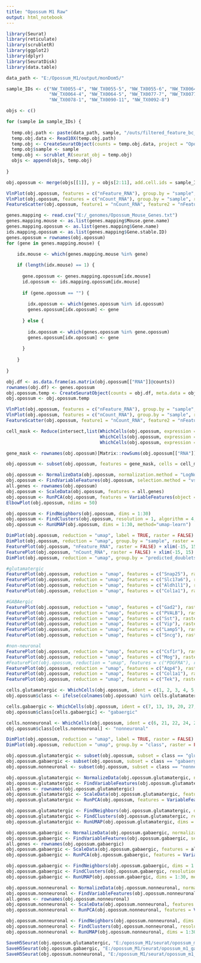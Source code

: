 ```yaml
---
title: "Opossum M1 Raw"
output: html_notebook
---
```


```r

library(Seurat)
library(reticulate)
library(scrubletR)
library(ggplot2)
library(dplyr)
library(SeuratDisk)
library(data.table)

data_path <- "E:/Opossum_M1/output/monDom5/"

sample_IDs <- c("NW_TX0055-4", "NW_TX0055-5", "NW_TX0055-6", "NW_TX0064-3", 
                "NW_TX0064-4", "NW_TX0064-5", "NW_TX0077-7", "NW_TX0077-8", 
                "NW_TX0078-1", "NW_TX0090-11", "NW_TX0092-8")

objs <- c()

for (sample in sample_IDs) {
  
  temp.obj.path <- paste(data_path, sample, "/outs/filtered_feature_bc_matrix/", sep = "")
  temp.obj.data <- Read10X(temp.obj.path)
  temp.obj <- CreateSeuratObject(counts = temp.obj.data, project = "Opossum_M1")
  temp.obj$sample <- sample
  temp.obj <- scrublet_R(seurat_obj = temp.obj)
  objs <- append(objs, temp.obj)
  
}

```


```r

obj.opossum <- merge(objs[[1]], y = objs[2:11], add.cell.ids = sample_IDs, project = "Opossum_M1")

```


```r

VlnPlot(obj.opossum, features = c("nFeature_RNA"), group.by = "sample", raster = FALSE)
VlnPlot(obj.opossum, features = c("nCount_RNA"), group.by = "sample", raster = FALSE)
FeatureScatter(obj.opossum, feature1 = "nCount_RNA", feature2 = "nFeature_RNA", raster = FALSE)

```


```r

genes.mapping <- read.csv("E:/_genomes/Opossum_Mouse_Genes.txt")
genes.mapping.mouse <- as.list(genes.mapping$Mouse.gene.name)
genes.mapping.opossum <- as.list(genes.mapping$Gene.name)
ids.mapping.opossum <- as.list(genes.mapping$Gene.stable.ID)
genes.opossum = rownames(obj.opossum)
for (gene in genes.mapping.mouse) {
  
    idx.mouse <- which(genes.mapping.mouse %in% gene)

    if (length(idx.mouse) == 1) {
      
      gene.opossum <- genes.mapping.opossum[idx.mouse]
      id.opossum <- ids.mapping.opossum[idx.mouse]
      
      if (gene.opossum == "") {
        
        idx.opossum <- which(genes.opossum %in% id.opossum)
        genes.opossum[idx.opossum] <- gene
        
      } else {
        
        idx.opossum <- which(genes.opossum %in% gene.opossum)
        genes.opossum[idx.opossum] <- gene
        
      }
      
    }
  
}

```


```r

obj.df <- as.data.frame(as.matrix(obj.opossum[["RNA"]]@counts))
rownames(obj.df) <- genes.opossum
obj.opossum.temp <- CreateSeuratObject(counts = obj.df, meta.data = obj.opossum[[]])
obj.opossum <- obj.opossum.temp

```


```r

VlnPlot(obj.opossum, features = c("nFeature_RNA"), group.by = "sample", raster = FALSE)
VlnPlot(obj.opossum, features = c("nCount_RNA"), group.by = "sample", raster = FALSE)
FeatureScatter(obj.opossum, feature1 = "nCount_RNA", feature2 = "nFeature_RNA", raster = FALSE)

```


```r

cell_mask <- Reduce(intersect,list(WhichCells(obj.opossum, expression = nFeature_RNA > 700), 
                                   WhichCells(obj.opossum, expression = nFeature_RNA < 6500),
                                   WhichCells(obj.opossum, expression = nCount_RNA < 40000)))

gene_mask <- rownames(obj.opossum)[Matrix::rowSums(obj.opossum[["RNA"]]@counts > 0) > 8]

obj.opossum <- subset(obj.opossum, features = gene_mask, cells = cell_mask)

```


```r

obj.opossum <- NormalizeData(obj.opossum, normalization.method = "LogNormalize", scale.factor = 10000)
obj.opossum <- FindVariableFeatures(obj.opossum, selection.method = "vst", nfeatures = 3000)
all.genes <- rownames(obj.opossum)
obj.opossum <- ScaleData(obj.opossum, features = all.genes)
obj.opossum <- RunPCA(obj.opossum, features = VariableFeatures(object = obj.opossum))
ElbowPlot(obj.opossum, ndims = 50)

```


```r

obj.opossum <- FindNeighbors(obj.opossum, dims = 1:30)
obj.opossum <- FindClusters(obj.opossum, resolution = 1, algorithm = 4, method = "igraph")
obj.opossum <- RunUMAP(obj.opossum, dims = 1:30, method="umap-learn")

```


```r

DimPlot(obj.opossum, reduction = "umap", label = TRUE, raster = FALSE) + NoLegend() + xlim(-15, 15) + ylim(-15, 15) + coord_equal()
DimPlot(obj.opossum, reduction = "umap", group.by = "sample", raster = FALSE) + xlim(-15, 15) + ylim(-15, 15) + coord_equal()
FeaturePlot(obj.opossum, "nFeature_RNA", raster = FALSE) + xlim(-15, 15) + ylim(-15, 15) + coord_equal()
FeaturePlot(obj.opossum, "nCount_RNA", raster = FALSE) + xlim(-15, 15) + ylim(-15, 15) + coord_equal()
DimPlot(obj.opossum, reduction = "umap", group.by = "predicted_doublets", raster = FALSE) + xlim(-15, 15) + ylim(-15, 15) + coord_equal()

```


```r

#glutamatergic 
FeaturePlot(obj.opossum, reduction = "umap", features = c("Snap25"), raster = FALSE) + NoLegend() + xlim(-15, 15) + ylim(-15, 15) + coord_equal()
FeaturePlot(obj.opossum, reduction = "umap", features = c("Slc17a6"), raster = FALSE) + NoLegend() + xlim(-15, 15) + ylim(-15, 15) + coord_equal()
FeaturePlot(obj.opossum, reduction = "umap", features = c("Aldh1l1"), raster = FALSE) + NoLegend() + xlim(-15, 15) + ylim(-15, 15) + coord_equal()
FeaturePlot(obj.opossum, reduction = "umap", features = c("Col1a1"), raster = FALSE) + NoLegend() + xlim(-15, 15) + ylim(-15, 15) + coord_equal()

#GABAergic 
FeaturePlot(obj.opossum, reduction = "umap", features = c("Gad2"), raster = FALSE) + NoLegend() + xlim(-15, 15) + ylim(-15, 15) + coord_equal()
FeaturePlot(obj.opossum, reduction = "umap", features = c("PVALB"), raster = FALSE) + NoLegend() + xlim(-15, 15) + ylim(-15, 15) + coord_equal()
FeaturePlot(obj.opossum, reduction = "umap", features = c("Sst"), raster = FALSE) + NoLegend() + xlim(-15, 15) + ylim(-15, 15) + coord_equal()
FeaturePlot(obj.opossum, reduction = "umap", features = c("Vip"), raster = FALSE) + NoLegend() + xlim(-15, 15) + ylim(-15, 15) + coord_equal()
FeaturePlot(obj.opossum, reduction = "umap", features = c("Lamp5"), raster = FALSE) + NoLegend() + xlim(-15, 15) + ylim(-15, 15) + coord_equal()
FeaturePlot(obj.opossum, reduction = "umap", features = c("Sncg"), raster = FALSE) + NoLegend() + xlim(-15, 15) + ylim(-15, 15) + coord_equal()

#non-neuronal
FeaturePlot(obj.opossum, reduction = "umap", features = c("Csf1r"), raster = FALSE) + NoLegend() + xlim(-15, 15) + ylim(-15, 15) + coord_equal() # microglia
FeaturePlot(obj.opossum, reduction = "umap", features = c("Mog"), raster = FALSE) + NoLegend() + xlim(-15, 15) + ylim(-15, 15) + coord_equal() # oligodendrocytes
#FeaturePlot(obj.opossum, reduction = "umap", features = c("PDGFRA"), raster = FALSE) + NoLegend() + xlim(-15, 15) + ylim(-15, 15) + coord_equal()
FeaturePlot(obj.opossum, reduction = "umap", features = c("Aqp4"), raster = FALSE) + NoLegend() + xlim(-15, 15) + ylim(-15, 15) + coord_equal() # astrocytes
FeaturePlot(obj.opossum, reduction = "umap", features = c("Col1a1"), raster = FALSE) + NoLegend() + xlim(-15, 15) + ylim(-15, 15) + coord_equal() # VLMC
FeaturePlot(obj.opossum, reduction = "umap", features = c("Tek"), raster = FALSE) + NoLegend() + xlim(-15, 15) + ylim(-15, 15) + coord_equal() # endothelial

```


```r

cells.glutamatergic <- WhichCells(obj.opossum, ident = c(1, 2, 3, 4, 5, 8, 9, 10, 11, 12, 14, 15, 16, 17, 18, 23, 25))
obj.opossum$class <- ifelse(colnames(obj.opossum) %in% cells.glutamatergic, "glutamatergic", "ambiguous")

cells.gabaergic <- WhichCells(obj.opossum, ident = c(7, 13, 19, 20, 27, 29, 30))
obj.opossum$class[cells.gabaergic] <- "gabaergic"

cells.nonneuronal <- WhichCells(obj.opossum, ident = c(6, 21, 22, 24, 26, 28, 31))
obj.opossum$class[cells.nonneuronal] <- "nonneuronal"

```


```r

DimPlot(obj.opossum, reduction = "umap", label = TRUE, raster = FALSE) + NoLegend() + xlim(-19, 19) + ylim(-19, 19) + coord_equal()
DimPlot(obj.opossum, reduction = "umap", group.by = "class", raster = FALSE) + xlim(-19, 19) + ylim(-19, 19) + coord_equal()

```



```r

obj.opossum.glutamatergic <- subset(obj.opossum, subset = class == "glutamatergic")
obj.opossum.gabaergic <- subset(obj.opossum, subset = class == "gabaergic")
obj.opossum.nonneuronal <- subset(obj.opossum, subset = class == "nonneuronal")

```


```r

obj.opossum.glutamatergic <- NormalizeData(obj.opossum.glutamatergic, normalization.method = "LogNormalize", scale.factor = 10000)
obj.opossum.glutamatergic <- FindVariableFeatures(obj.opossum.glutamatergic, selection.method = "vst", nfeatures = 3000)
all.genes <- rownames(obj.opossum.glutamatergic)
obj.opossum.glutamatergic <- ScaleData(obj.opossum.glutamatergic, features = all.genes)
obj.opossum.glutamatergic <- RunPCA(obj.opossum, features = VariableFeatures(object = obj.opossum.glutamatergic))

obj.opossum.glutamatergic <- FindNeighbors(obj.opossum.glutamatergic, dims = 1:30)
obj.opossum.glutamatergic <- FindClusters(obj.opossum.glutamatergic, resolution = 1, algorithm = 4, method = "igraph")
obj.opossum.glutamatergic <- RunUMAP(obj.opossum.glutamatergic, dims = 1:30, method="umap-learn")

```


```r

obj.opossum.gabaergic <- NormalizeData(obj.opossum.gabaergic, normalization.method = "LogNormalize", scale.factor = 10000)
obj.opossum.gabaergic <- FindVariableFeatures(obj.opossum.gabaergic, selection.method = "vst", nfeatures = 3000)
all.genes <- rownames(obj.opossum.gabaergic)
obj.opossum.gabaergic <- ScaleData(obj.opossum.gabaergic, features = all.genes)
obj.opossum.gabaergic <- RunPCA(obj.opossum.gabaergic, features = VariableFeatures(object = obj.opossum.gabaergic))

obj.opossum.gabaergic <- FindNeighbors(obj.opossum.gabaergic, dims = 1:30)
obj.opossum.gabaergic <- FindClusters(obj.opossum.gabaergic, resolution = 1.1, algorithm = 4, method = "igraph")
obj.opossum.gabaergic <- RunUMAP(obj.opossum.gabaergic, dims = 1:30, method="umap-learn")

```


```r

obj.opossum.nonneuronal <- NormalizeData(obj.opossum.nonneuronal, normalization.method = "LogNormalize", scale.factor = 10000)
obj.opossum.nonneuronal <- FindVariableFeatures(obj.opossum.nonneuronal, selection.method = "vst", nfeatures = 3000)
all.genes <- rownames(obj.opossum.nonneuronal)
obj.opossum.nonneuronal <- ScaleData(obj.opossum.nonneuronal, features = all.genes)
obj.opossum.nonneuronal <- RunPCA(obj.opossum.nonneuronal, features = VariableFeatures(object = obj.opossum.nonneuronal))

obj.opossum.nonneuronal <- FindNeighbors(obj.opossum.nonneuronal, dims = 1:30)
obj.opossum.nonneuronal <- FindClusters(obj.opossum.nonneuronal, resolution = 1, algorithm = 4, method = "igraph")
obj.opossum.nonneuronal <- RunUMAP(obj.opossum.nonneuronal, dims = 1:30, method="umap-learn")

```


```r

SaveH5Seurat(obj.opossum.glutamatergic, "E:/opossum_M1/seurat/opossum_m1_glutamatergic_raw.h5seurat", overwrite = TRUE, verbose = TRUE)
SaveH5Seurat(obj.opossum.gabaergic, "E:/opossum_M1/seurat/opossum_m1_gabaergic_raw.h5seurat", overwrite = TRUE, verbose = TRUE)
SaveH5Seurat(obj.opossum.nonneuronal, "E:/opossum_M1/seurat/opossum_m1_nonneuronal_raw.h5seurat", overwrite = TRUE, verbose = TRUE)

```

